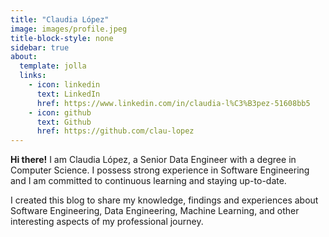 ```yaml
---
title: "Claudia López"
image: images/profile.jpeg
title-block-style: none
sidebar: true
about:
  template: jolla
  links:
    - icon: linkedin
      text: LinkedIn
      href: https://www.linkedin.com/in/claudia-l%C3%B3pez-51608bb5
    - icon: github
      text: Github
      href: https://github.com/clau-lopez
---
```


 **Hi there!** I am Claudia López, a Senior Data Engineer with a degree in Computer Science. I possess strong experience in Software Engineering and I am committed to continuous learning and staying up-to-date.

I created this blog to share my knowledge, findings and experiences about Software Engineering, Data Engineering, Machine Learning, and other interesting aspects of my professional journey.






